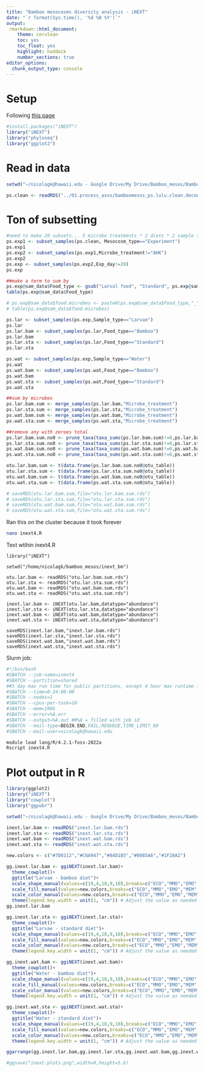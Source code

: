 ```yaml
---
title: "Bamboo mesocosms diversity analysis - iNEXT"
date: "`r format(Sys.time(), '%d %B %Y')`"
output:
 rmarkdown::html_document:
    theme: cerulean
    toc: yes
    toc_float: yes
    highlight: haddock
    number_sections: true
editor_options: 
  chunk_output_type: console
---
```


# Setup

Following [this page](https://cran.r-project.org/web/packages/iNEXT/vignettes/Introduction.pdf)

```r
#install.packages("iNEXT")
library("iNEXT")
library("phyloseq")
library("ggplot2")
```

# Read in data

```r
setwd("~/nicolagk@hawaii.edu - Google Drive/My Drive/Bamboo_mesos/Bamboo_mesos/16S_bacteria/02.diversity")

ps.clean <- readRDS("../01.process_asvs/bamboomesos_ps.lulu.clean.decontam.rds")
```

# Ton of subsetting

```r
#need to make 20 subsets... 5 microbe treatments * 2 diets * 2 sample types
ps.exp1 <- subset_samples(ps.clean, Mesocosm_type=="Experiment")
ps.exp1
ps.exp2 <- subset_samples(ps.exp1,Microbe_treatment!="AHK")
ps.exp2
ps.exp <- subset_samples(ps.exp2,Exp_day!=20)
ps.exp

##make a term to sum by
ps.exp@sam_data$Food_type <- gsub("Larval food", "Standard", ps.exp@sam_data$Food_type)
table(ps.exp@sam_data$Food_type)

# ps.exp@sam_data$food.microbes <- paste0(ps.exp@sam_data$Food_type,"_",ps.exp@sam_data$Microbe_treatment)
# table(ps.exp@sam_data$food.microbes)

ps.lar <- subset_samples(ps.exp,Sample_type=="Larvae")
ps.lar
ps.lar.bam <- subset_samples(ps.lar,Food_type=="Bamboo")
ps.lar.bam
ps.lar.sta <- subset_samples(ps.lar,Food_type=="Standard")
ps.lar.sta

ps.wat <- subset_samples(ps.exp,Sample_type=="Water")
ps.wat
ps.wat.bam <- subset_samples(ps.wat,Food_type=="Bamboo")
ps.wat.bam
ps.wat.sta <- subset_samples(ps.wat,Food_type=="Standard")
ps.wat.sta

##sum by microbes
ps.lar.bam.sum <- merge_samples(ps.lar.bam,"Microbe_treatment")
ps.lar.sta.sum <- merge_samples(ps.lar.sta,"Microbe_treatment")
ps.wat.bam.sum <- merge_samples(ps.wat.bam,"Microbe_treatment")
ps.wat.sta.sum <- merge_samples(ps.wat.sta,"Microbe_treatment")

##remove any with zeroes total
ps.lar.bam.sum.no0 <- prune_taxa(taxa_sums(ps.lar.bam.sum)!=0,ps.lar.bam.sum)
ps.lar.sta.sum.no0 <- prune_taxa(taxa_sums(ps.lar.sta.sum)!=0,ps.lar.sta.sum)
ps.wat.bam.sum.no0 <- prune_taxa(taxa_sums(ps.wat.bam.sum)!=0,ps.wat.bam.sum)
ps.wat.sta.sum.no0 <- prune_taxa(taxa_sums(ps.wat.sta.sum)!=0,ps.wat.sta.sum)

otu.lar.bam.sum <- t(data.frame(ps.lar.bam.sum.no0@otu_table))
otu.lar.sta.sum <- t(data.frame(ps.lar.sta.sum.no0@otu_table))
otu.wat.bam.sum <- t(data.frame(ps.wat.bam.sum.no0@otu_table))
otu.wat.sta.sum <- t(data.frame(ps.wat.sta.sum.no0@otu_table))

# saveRDS(otu.lar.bam.sum,file="otu.lar.bam.sum.rds")
# saveRDS(otu.lar.sta.sum,file="otu.lar.sta.sum.rds")
# saveRDS(otu.wat.bam.sum,file="otu.wat.bam.sum.rds")
# saveRDS(otu.wat.sta.sum,file="otu.wat.sta.sum.rds")
```

Ran this on the cluster because it took forever

```bash
nano inext4.R
```

Text wtihin inext4.R

```
library("iNEXT")

setwd("/home/nicolagk/bamboo_mesos/inext_bm")

otu.lar.bam <- readRDS("otu.lar.bam.sum.rds")
otu.lar.sta <- readRDS("otu.lar.sta.sum.rds")
otu.wat.bam <- readRDS("otu.wat.bam.sum.rds")
otu.wat.sta <- readRDS("otu.wat.sta.sum.rds")

inext.lar.bam <- iNEXT(otu.lar.bam,datatype="abundance")
inext.lar.sta <- iNEXT(otu.lar.sta,datatype="abundance")
inext.wat.bam <- iNEXT(otu.wat.bam,datatype="abundance")
inext.wat.sta <- iNEXT(otu.wat.sta,datatype="abundance")

saveRDS(inext.lar.bam,"inext.lar.bam.rds")
saveRDS(inext.lar.sta,"inext.lar.sta.rds")
saveRDS(inext.wat.bam,"inext.wat.bam.rds")
saveRDS(inext.wat.sta,"inext.wat.sta.rds")
```

Slurm job:

```bash
#!/bin/bash
#SBATCH --job-name=inext4
#SBATCH --partition=shared
##3 day max run time for public partitions, except 4 hour max runtime for the s>
#SBATCH --time=0-24:00:00
#SBATCH --nodes=1
#SBATCH --cpus-per-task=10
#SBATCH --mem=100G
#SBATCH --error=%A.err
#SBATCH --output=%A.out ##%A = filled with job id
#SBATCH --mail-type=BEGIN,END,FAIL,REQUEUE,TIME_LIMIT_80
#SBATCH --mail-user=nicolagk@hawaii.edu

module load lang/R/4.2.1-foss-2022a
Rscript inext4.R
```

# Plot output in R

```r
library(ggplot2)
library("iNEXT")
library("cowplot")
library("ggpubr")

setwd("~/nicolagk@hawaii.edu - Google Drive/My Drive/Bamboo_mesos/Bamboo_mesos/16S_bacteria/02.diversity")

inext.lar.bam <- readRDS("inext.lar.bam.rds")
inext.lar.sta <- readRDS("inext.lar.sta.rds")
inext.wat.bam <- readRDS("inext.wat.bam.rds")
inext.wat.sta <- readRDS("inext.wat.sta.rds")

new.colors <- c("#7D0112","#C6A947","#84D1B5","#0085A6","#1F28A2")

gg.inext.lar.bam <- ggiNEXT(inext.lar.bam)+
  theme_cowplot()+
  ggtitle("Larvae - bamboo diet")+
  scale_shape_manual(values=c(19,4,18,9,10),breaks=c("ECO","MMO","EMO","MEM","ALL"),labels=c("LAB","MOS","ENV","MOS+ENV","MOS+ENV+LAB"))+
  scale_fill_manual(values=new.colors,breaks=c("ECO","MMO","EMO","MEM","ALL"),labels=c("LAB","MOS","ENV","MOS+ENV","MOS+ENV+LAB"))+
  scale_color_manual(values=new.colors,breaks=c("ECO","MMO","EMO","MEM","ALL"),labels=c("LAB","MOS","ENV","MOS+ENV","MOS+ENV+LAB"))+
  theme(legend.key.width = unit(1, "cm")) # Adjust the value as needed
gg.inext.lar.bam

gg.inext.lar.sta <- ggiNEXT(inext.lar.sta)+
  theme_cowplot()+
  ggtitle("Larvae - standard diet")+
  scale_shape_manual(values=c(19,4,18,9,10),breaks=c("ECO","MMO","EMO","MEM","ALL"),labels=c("LAB","MOS","ENV","MOS+ENV","MOS+ENV+LAB"))+
  scale_fill_manual(values=new.colors,breaks=c("ECO","MMO","EMO","MEM","ALL"),labels=c("LAB","MOS","ENV","MOS+ENV","MOS+ENV+LAB"))+
  scale_color_manual(values=new.colors,breaks=c("ECO","MMO","EMO","MEM","ALL"),labels=c("LAB","MOS","ENV","MOS+ENV","MOS+ENV+LAB"))+
  theme(legend.key.width = unit(1, "cm")) # Adjust the value as needed

gg.inext.wat.bam <- ggiNEXT(inext.wat.bam)+
  theme_cowplot()+
  ggtitle("Water - bamboo diet")+
  scale_shape_manual(values=c(19,4,18,9,10),breaks=c("ECO","MMO","EMO","MEM","ALL"),labels=c("LAB","MOS","ENV","MOS+ENV","MOS+ENV+LAB"))+
  scale_fill_manual(values=new.colors,breaks=c("ECO","MMO","EMO","MEM","ALL"),labels=c("LAB","MOS","ENV","MOS+ENV","MOS+ENV+LAB"))+
  scale_color_manual(values=new.colors,breaks=c("ECO","MMO","EMO","MEM","ALL"),labels=c("LAB","MOS","ENV","MOS+ENV","MOS+ENV+LAB"))+
  theme(legend.key.width = unit(1, "cm")) # Adjust the value as needed

gg.inext.wat.sta <- ggiNEXT(inext.wat.sta)+
  theme_cowplot()+
  ggtitle("Water - standard diet")+
  scale_shape_manual(values=c(19,4,18,9,10),breaks=c("ECO","MMO","EMO","MEM","ALL"),labels=c("LAB","MOS","ENV","MOS+ENV","MOS+ENV+LAB"))+
  scale_fill_manual(values=new.colors,breaks=c("ECO","MMO","EMO","MEM","ALL"),labels=c("LAB","MOS","ENV","MOS+ENV","MOS+ENV+LAB"))+
  scale_color_manual(values=new.colors,breaks=c("ECO","MMO","EMO","MEM","ALL"),labels=c("LAB","MOS","ENV","MOS+ENV","MOS+ENV+LAB"))+
  theme(legend.key.width = unit(1, "cm")) # Adjust the value as needed

ggarrange(gg.inext.lar.bam,gg.inext.lar.sta,gg.inext.wat.bam,gg.inext.wat.sta,labels=c("(a)","(b)","(c)","(d)"),common.legend=T,legend="right")

#ggsave("inext.plots.png",width=9,height=5.6)
```


